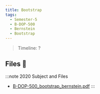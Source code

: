 ```yaml
---
title: Bootstrap
tags:
  - Semester-5
  - B-DOP-500
  - Bernstein
  - Bootstrap
---
```

> Timeline: ?


## Files 📂

:::note 2020 Subject and Files
- [B-DOP-500_bootstrap_bernstein.pdf](https://github.com/Studio-17/Epitech-Subjects/raw/main/Semester-5/B-DOP-500/Bernstein/Bootstrap/B-DOP-500_bootstrap_bernstein.pdf)
:::

